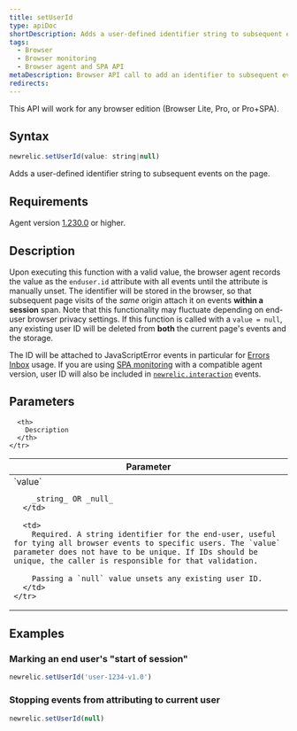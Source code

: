 ```yaml
---
title: setUserId
type: apiDoc
shortDescription: Adds a user-defined identifier string to subsequent events on the page.
tags:
  - Browser
  - Browser monitoring
  - Browser agent and SPA API
metaDescription: Browser API call to add an identifier to subsequent events on the page.
redirects:
---
```


<Callout variant="important">
This API will work for any browser edition (Browser Lite, Pro, or Pro+SPA).
</Callout>  

## Syntax

```js
newrelic.setUserId(value: string|null)
```

Adds a user-defined identifier string to subsequent events on the page.

## Requirements

Agent version [1.230.0](/docs/release-notes/new-relic-browser-release-notes/browser-agent-release-notes) or higher.

## Description

Upon executing this function with a valid value, the browser agent records the value as the `enduser.id` attribute with all events until the attribute is manually unset. The identifier will be stored in the browser, so that subsequent page visits of the _same_ origin attach it on events **within a session** span. Note that this functionality may fluctuate depending on end-user browser privacy settings. If this function is called with a `value = null`, any existing user ID will be deleted from **both** the current page's events and the storage.

The ID will be attached to JavaScriptError events in particular for [Errors Inbox](/docs/errors-inbox/errors-inbox/) usage. If you are using [SPA monitoring](/docs/browser/single-page-app-monitoring/get-started/welcome-single-page-app-monitoring) with a compatible agent version, user ID will also be included in [`newrelic.interaction`](/docs/browser/new-relic-browser/browser-agent-apis/browser-spa-api-newrelicinteraction) events.

## Parameters

<table>
  <thead>
    <tr>
      <th width="25%">
        Parameter
      </th>

      <th>
        Description
      </th>
    </tr>
  </thead>

  <tbody>
    <tr>
      <td>
        `value`

        _string_ OR _null_
      </td>

      <td>
        Required. A string identifier for the end-user, useful for tying all browser events to specific users. The `value` parameter does not have to be unique. If IDs should be unique, the caller is responsible for that validation.

        Passing a `null` value unsets any existing user ID.
      </td>
    </tr>
  </tbody>
</table>

## Examples

### Marking an end user's "start of session"

```js
newrelic.setUserId('user-1234-v1.0')
```

### Stopping events from attributing to current user

```js
newrelic.setUserId(null)
```
